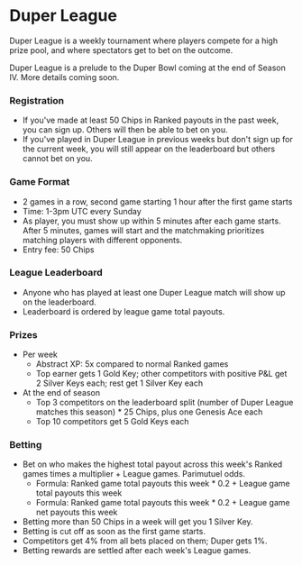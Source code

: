 # Duper League

Duper League is a weekly tournament where players compete for a high prize pool, and where spectators get to bet on the outcome.

Duper League is a prelude to the Duper Bowl coming at the end of Season IV. More details coming soon.

### Registration

- If you've made at least 50 Chips in Ranked payouts in the past week, you can sign up. Others will then be able to bet on you.
- If you've played in Duper League in previous weeks but don't sign up for the current week, you will still appear on the leaderboard but others cannot bet on you.

### Game Format

- 2 games in a row, second game starting 1 hour after the first game starts
- Time: 1-3pm UTC every Sunday
- As player, you must show up within 5 minutes after each game starts. After 5 minutes, games will start and the matchmaking prioritizes matching players with different opponents.
- Entry fee: 50 Chips

### League Leaderboard

- Anyone who has played at least one Duper League match will show up on the leaderboard.
- Leaderboard is ordered by league game total payouts.

### Prizes

- Per week
  - Abstract XP: 5x compared to normal Ranked games
  - Top earner gets 1 Gold Key; other competitors with positive P&L get 2 Silver Keys each; rest get 1 Silver Key each
- At the end of season
  - Top 3 competitors on the leaderboard split (number of Duper League matches this season) * 25 Chips, plus one Genesis Ace each
  - Top 10 competitors get 5 Gold Keys each

### Betting

- Bet on who makes the highest total payout across this week's Ranked games times a multiplier + League games. Parimutuel odds.
  - Formula: Ranked game total payouts this week * 0.2 + League game total payouts this week
  - Formula: Ranked game total payouts this week * 0.2 + League game net payouts this week
- Betting more than 50 Chips in a week will get you 1 Silver Key.
- Betting is cut off as soon as the first game starts.
- Competitors get 4% from all bets placed on them; Duper gets 1%.
- Betting rewards are settled after each week's League games.